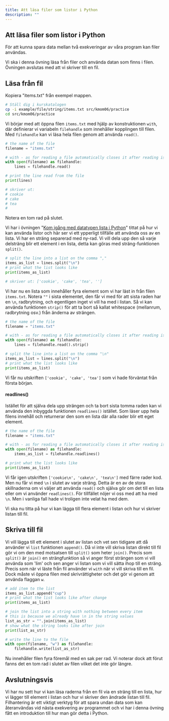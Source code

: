 ```yaml
---
title: Att läsa filer som listor i Python
description: ""
--- 
```


## Att läsa filer som listor i Python

För att kunna spara data mellan två exekveringar av våra program kan filer användas.

Vi ska i denna övning läsa från filer och använda datan som finns i filen. Övningen  avslutas med att vi skriver till en fil.


## Läsa från fil

Kopiera "items.txt" från exempel mappen.

```bash
# Ställ dig i kurskatalogen
cp -i example/file/string/items.txt src/kmom06/practice
cd src/kmom06/practice
```


Vi börjar med att öppna filen `items.txt` med hjälp av konstruktionen `with`, där definierar vi variabeln `filehandle` som innehåller kopplingen till filen. Med `filehandle` kan vi läsa hela filen genom att använda `read()`.

```python
# the name of the file
filename = "items.txt"

# with - as for reading a file automatically closes it after reading is done
with open(filename) as filehandle:
    lines = filehandle.read()

# print the line read from the file
print(lines)

# skriver ut: 
# cookie
# cake
# tea
# 
```

Notera en tom rad på slutet.

Vi har i övningen "[Kom igång med datatypen lista i Python](/website/laromaterial/övning/listor)" tittat på hur vi kan använda listor och här ser vi ett ypperligt tillfälle att använda oss av en lista. Vi har en sträng separerad med ny-rad. Vi vill dela upp den så varje delsträng blir ett element i en lista, detta kan göras med sträng-funktionen `split()`.

```python
# split the line into a list on the comma ","
items_as_list = lines.split("\n")
# print what the list looks like
print(items_as_list)

# skriver ut: ['cookie', 'cake', 'tea', '']
```

Vi har nu en lista som innehåller fyra element som vi har läst in från filen `items.txt`. Notera `""` i sista elementet, den får vi med för att sista raden har en `\n`, radbrytning, och egentligen inget vi vill ha med i listan. Så vi kan använda funktionen `strip()` för att ta bort så kallat whitespace (mellanrum, radbrytning osv.) från änderna av strängen.

```python
# the name of the file
filename = "items.txt"

# with - as for reading a file automatically closes it after reading is done
with open(filename) as filehandle:
    lines = filehandle.read().strip()

# split the line into a list on the comma "\n"
items_as_list = lines.split("\n")
# print what the list looks like
print(items_as_list)
```

Vi får nu utskriften `['cookie', 'cake', 'tea']` som vi hade förväntat från första början.



#### readlines()

Istället för att själva dela upp strängen och ta bort sista tomma raden kan vi använda den inbyggda funktionen `readlines()` istället. Som läser upp hela filens innehåll och returnerar den som en lista där alla rader blir ett eget element. 

```python
# the name of the file
filename = "items.txt"

# with - as for reading a file automatically closes it after reading is done
with open(filename) as filehandle:
    items_as_list = filehandle.readlines()

# print what the list looks like
print(items_as_list)
```

Vi får igen utskriften `['cookie\n', 'cake\n', 'tea\n']` med färre rader kod. Men nu får vi med `\n` i slutet av varje sträng. Detta är en av de stora skillnaderna om vi väljer att använda `read()` och själva gör om det till en lista eller om vi använder `readlines()`. För tillfället nöjer vi oss med att ha med `\n`. Men i vanliga fall hade vi troligen inte velat ha med dem.

Vi ska nu titta på hur vi kan lägga till flera element i listan och hur vi skriver listan till fil.



## Skriva till fil

Vi vill lägga till ett element i slutet av listan och vet sen tidigare att då använder vi `list` funktionen `append()`. Då vi inte vill skriva listan direkt till fil gör vi om den med motsatsen till `split()` som heter `join()`. Precis som `split()` är `join()` en strängfunktion så vi anger först strängen som vi vill använda som 'lim' och sen anger vi listan som vi vill sätta ihop till en sträng. Precis som när vi läste från fil använder vi `with` när vi vill skriva till en fil. Dock måste vi öppna filen med skrivrättigheter och det gör vi genom att använda flaggan `w`.

```python
# add item to the list
items_as_list.append("cup")
# print what the list looks like after change
print(items_as_list)

# join the list into a string with nothing between every item
# this is because we already have \n in the string values
list_as_str = "".join(items_as_list)
# show what the string looks like after join
print(list_as_str)

# write the line to the file
with open(filename, "w") as filehandle:
    filehandle.write(list_as_str)
```

Nu innehåller filen fyra föremål med en sak per rad. Vi noterar dock att förut fanns det en tom rad i slutet av filen vilket det inte gör längre.


## Avslutningsvis

Vi har nu sett hur vi kan läsa raderna från en fil via en sträng till en lista, hur vi lägger till element i listan och hur vi skriver den ändrade listan till fil. Filhantering är ett viktigt verktyg för att spara undan data som kan återanvändas vid nästa exekvering av programmet och vi har i denna övning fått en introduktion till hur man gör detta i Python.

